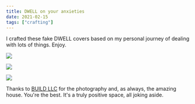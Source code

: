 ```yaml
---
title: DWELL on your anxieties
date: 2021-02-15
tags: ["crafting"]
---
```


I crafted these fake DWELL covers based on my personal journey of dealing with lots of things. Enjoy.

![](images/DwellOnThePast.png)

![](images/DwellOnTheFuture.png)

![](images/DwellOnTheFuture2.png)

Thanks to [BUILD LLC](http://buildllc.com) for the photography and, as always, the amazing house.
You're the best. It's a truly positive space, all joking aside.
